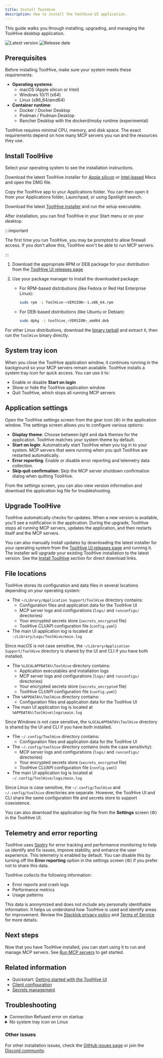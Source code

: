 ```yaml
---
title: Install ToolHive
description: How to install the ToolHive UI application.
---
```



This guide walks you through installing, upgrading, and managing the ToolHive
desktop application.

![Latest version](https://img.shields.io/github/v/release/stacklok/toolhive-studio?style=for-the-badge&label=Latest%20version&color=097aff)
![Release date](https://img.shields.io/github/release-date/stacklok/toolhive-studio?display_date=published_at&style=for-the-badge&label=Released&color=097aff)

## Prerequisites

Before installing ToolHive, make sure your system meets these requirements:

- **Operating systems**:
  - macOS (Apple silicon or Intel)
  - Windows 10/11 (x64)
  - Linux (x86_64/amd64)
- **Container runtime**:
  - Docker / Docker Desktop
  - Podman / Podman Desktop
  - Rancher Desktop with the dockerd/moby runtime (experimental)

ToolHive requires minimal CPU, memory, and disk space. The exact requirements
depend on how many MCP servers you run and the resources they use.

## Install ToolHive

Select your operating system to see the installation instructions.

<Tabs groupId='os' queryString='os'>
<TabItem value='macos' label='macOS' default>

Download the latest ToolHive installer for
[Apple silicon](https://github.com/stacklok/toolhive-studio/releases/latest/download/ToolHive-arm64.dmg)
or
[Intel-based](https://github.com/stacklok/toolhive-studio/releases/latest/download/ToolHive-x64.dmg)
Macs and open the DMG file.

Copy the ToolHive app to your Applications folder. You can then open it from
your Applications folder, Launchpad, or using Spotlight search.

</TabItem>
<TabItem value='windows' label='Windows'>

Download the latest
[ToolHive installer](https://github.com/stacklok/toolhive-studio/releases/latest/download/ToolHive.Setup.exe)
and run the setup executable.

After installation, you can find ToolHive in your Start menu or on your desktop.

:::important

The first time you run ToolHive, you may be prompted to allow firewall access.
If you don't allow this, ToolHive won't be able to run MCP servers.

:::

</TabItem>
<TabItem value='linux' label='Linux'>

1. Download the appropriate RPM or DEB package for your distribution from the
   [ToolHive UI releases page](https://github.com/stacklok/toolhive-studio/releases/latest)

2. Use your package manager to install the downloaded package:
   - For RPM-based distributions (like Fedora or Red Hat Enterprise Linux):

     ```bash
     sudo rpm -i ToolHive-<VERSION>-1.x86_64.rpm
     ```

   - For DEB-based distributions (like Ubuntu or Debian):

     ```bash
     sudo dpkg -i toolhive_<VERSION>_amd64.deb
     ```

For other Linux distributions, download the
[binary tarball](https://github.com/stacklok/toolhive-studio/releases/latest/download/toolhive-studio-linux-x64.tar.gz)
and extract it, then run the `ToolHive` binary directly.

</TabItem>
</Tabs>

## System tray icon

When you close the ToolHive application window, it continues running in the
background so your MCP servers remain available. ToolHive installs a system tray
icon for quick access. You can use it to:

- Enable or disable **Start on login**
- Show or hide the ToolHive application window
- Quit ToolHive, which stops all running MCP servers

## Application settings

Open the ToolHive settings screen from the gear icon (⚙️) in the application
window. The settings screen allows you to configure various options:

- **Display theme**: Choose between light and dark themes for the application.
  ToolHive matches your system theme by default.
- **Start on login**: Automatically start ToolHive when you log in to your
  system. MCP servers that were running when you quit ToolHive are restarted
  automatically.
- **Error reporting**: Enable or disable error reporting and telemetry data
  collection.
- **Skip quit confirmation**: Skip the MCP server shutdown confirmation dialog
  when quitting ToolHive.

From the settings screen, you can also view version information and download the
application log file for troubleshooting.

## Upgrade ToolHive

ToolHive automatically checks for updates. When a new version is available,
you'll see a notification in the application. During the upgrade, ToolHive stops
all running MCP servers, updates the application, and then restarts itself and
the MCP servers.

You can also manually install updates by downloading the latest installer for
your operating system from the
[ToolHive UI releases page](https://github.com/stacklok/toolhive-studio/releases/latest)
and running it. The installer will upgrade your existing ToolHive installation
to the latest version. See the [Install ToolHive](#install-toolhive) section for
direct download links.

## File locations

ToolHive stores its configuration and data files in several locations depending
on your operating system:

<Tabs groupId='os' queryString='os'>
<TabItem value='macos' label='macOS' default>

- The `~/Library/Application Support/ToolHive` directory contains:
  - Configuration files and application data for the ToolHive UI
  - MCP server logs and configurations (`logs/` and `runconfigs/` directories)
  - Your encrypted secrets store (`secrets_encrypted` file)
  - ToolHive CLI/API configuration file (`config.yaml`)
- The main UI application log is located at `~/Library/Logs/ToolHive/main.log`

Since macOS is not case sensitive, the `~/Library/Application Support/ToolHive`
directory is shared by the UI and CLI if you have both installed.

</TabItem>
<TabItem value='windows' label='Windows'>

- The `%LOCALAPPDATA%\ToolHive` directory contains:
  - Application executables and installation logs
  - MCP server logs and configurations (`logs/` and `runconfigs/` directories)
  - Your encrypted secrets store (`secrets_encrypted` file)
  - ToolHive CLI/API configuration file (`config.yaml`)
- The `%APPDATA%\ToolHive` directory contains:
  - Configuration files and application data for the ToolHive UI
- The main UI application log is located at `%APPDATA%\ToolHive\logs\main.log`

Since Windows is not case sensitive, the `%LOCALAPPDATA%\ToolHive` directory is
shared by the UI and CLI if you have both installed.

</TabItem>
<TabItem value='linux' label='Linux'>

- The `~/.config/ToolHive` directory contains:
  - Configuration files and application data for the ToolHive UI
- The `~/.config/toolhive` directory contains (note the case sensitivity):
  - MCP server logs and configurations (`logs/` and `runconfigs/` directories)
  - Your encrypted secrets store (`secrets_encrypted` file)
  - ToolHive CLI/API configuration file (`config.yaml`)
- The main UI application log is located at `~/.config/ToolHive/logs/main.log`

Since Linux is case sensitive, the `~/.config/ToolHive` and `~/.config/toolhive`
directories are separate. However, the ToolHive UI and CLI share the same
configuration file and secrets store to support coexistence.

</TabItem>
</Tabs>

You can also download the application log file from the **Settings** screen (⚙️)
in the ToolHive UI.

## Telemetry and error reporting

ToolHive uses [Sentry](https://sentry.io/welcome/) for error tracking and
performance monitoring to help us identify and fix issues, improve stability,
and enhance the user experience. This telemetry is enabled by default. You can
disable this by turning off the **Error reporting** option in the settings
screen (⚙️) if you prefer not to share this data.

ToolHive collects the following information:

- Error reports and crash logs
- Performance metrics
- Usage patterns

This data is anonymized and does not include any personally identifiable
information. It helps us understand how ToolHive is used and identify areas for
improvement. Review the
[Stacklok privacy policy](https://www.iubenda.com/privacy-policy/29074746) and
[Terms of Service](https://stacklok.com/terms-of-service) for more details.

## Next steps

Now that you have ToolHive installed, you can start using it to run and manage
MCP servers. See [Run MCP servers](./run-mcp-servers.md) to get started.

## Related information

- Quickstart:
  [Getting started with the ToolHive UI](../tutorials/quickstart-ui.mdx)
- [Client configuration](./client-configuration.mdx)
- [Secrets management](./secrets-management.md)

## Troubleshooting

<details>
<summary>Connection Refused error on startup</summary>

If you see a "Connection Refused" error when starting ToolHive, your container
runtime (Docker or Podman) is likely not installed, not running, or not
configured correctly.

Follow the instructions in the error message to install or start your container
runtime. For example, if you're using Docker Desktop, make sure it's running and
that the Docker daemon is active.

If the retry button doesn't work, restart ToolHive.

</details>

<details>
<summary>No system tray icon on Linux</summary>

Recent versions of Fedora Linux and other distributions have removed the
AppIndicator extension from their default installations. ToolHive requires this
extension for the system tray icon to work properly.

On Fedora, install the `gnome-shell-extension-appindicator` package:

```bash
sudo dnf install gnome-shell-extension-appindicator
```

You'll need to log out and log back in to activate the extension.

Alternatively, install the
[Extension Manager](https://github.com/mjakeman/extension-manager) app. It's
available as a native package in many distributions, or you can install it from
[Flathub](https://flathub.org/apps/com.mattjakeman.ExtensionManager). Then, use
Extension Manager to install the
[AppIndicator](https://extensions.gnome.org/extension/615/appindicator-support/)
extension (listed as "AppIndicator and KStatusNotifierItem Support").

The ToolHive icon should now appear in your system tray.

</details>

### Other issues

For other installation issues, check the
[GitHub issues page](https://github.com/stacklok/toolhive-studio/issues) or join
the [Discord community](https://discord.gg/stacklok).
